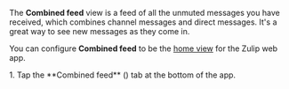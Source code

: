 
The **Combined feed** view is a feed of all the unmuted messages you have
received, which combines channel messages and direct messages. It's a great way
to see new messages as they come in.

You can configure **Combined feed** to be the [home
view](/help/configure-home-view) for the Zulip web app.

<Tabs>
  <TabItem label="Desktop/Web">
    <FlattenedSteps>
      <GoToCombinedFeed />
    </FlattenedSteps>
  </TabItem>

  <TabItem label="Mobile">
    <Steps>
      1. Tap the **Combined feed**
         (<AllMessagesIcon />)
         tab at the bottom of the app.
    </Steps>
  </TabItem>
</Tabs>
